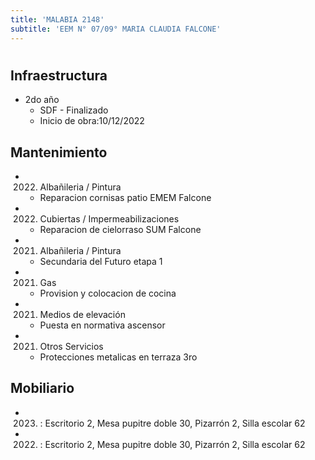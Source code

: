 ```yaml
---
title: 'MALABIA 2148'
subtitle: 'EEM N° 07/09° MARIA CLAUDIA FALCONE'
---
```


#
## Infraestructura

* 2do año 
    + SDF - Finalizado 
    + Inicio de obra:10/12/2022 






## Mantenimiento

*  (2022) Albañileria / Pintura 
    + Reparacion cornisas patio EMEM Falcone

*  (2022) Cubiertas / Impermeabilizaciones 
    + Reparacion de cielorraso SUM Falcone

*  (2021) Albañileria / Pintura 
    + Secundaria del Futuro etapa 1

*  (2021) Gas 
    + Provision y colocacion de cocina

*  (2021) Medios de elevación 
    + Puesta en normativa ascensor

*  (2021) Otros Servicios 
    + Protecciones metalicas en terraza 3ro





## Mobiliario

*  (2023) : Escritorio 2, Mesa pupitre doble 30, Pizarrón 2, Silla escolar 62 

*  (2022) : Escritorio 2, Mesa pupitre doble 30, Pizarrón 2, Silla escolar 62 



